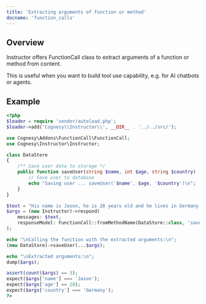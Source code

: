 ```yaml
---
title: 'Extracting arguments of function or method'
docname: 'function_calls'
---
```


## Overview

Instructor offers FunctionCall class to extract arguments of a function
or method from content.

This is useful when you want to build tool use capability, e.g. for AI
chatbots or agents.


## Example

```php
<?php
$loader = require 'vendor/autoload.php';
$loader->add('Cognesy\\Instructor\\', __DIR__ . '../../src/');

use Cognesy\Addons\FunctionCall\FunctionCall;
use Cognesy\Instructor\Instructor;

class DataStore
{
    /** Save user data to storage */
    public function saveUser(string $name, int $age, string $country) : void {
        // Save user to database
        echo "Saving user ... saveUser('$name', $age, '$country')\n";
    }
}

$text = "His name is Jason, he is 28 years old and he lives in Germany.";
$args = (new Instructor)->respond(
    messages: $text,
    responseModel: FunctionCall::fromMethodName(DataStore::class, 'saveUser'),
);

echo "\nCalling the function with the extracted arguments:\n";
(new DataStore)->saveUser(...$args);

echo "\nExtracted arguments:\n";
dump($args);

assert(count($args) == 3);
expect($args['name'] === 'Jason');
expect($args['age'] == 28);
expect($args['country'] === 'Germany');
?>
```
